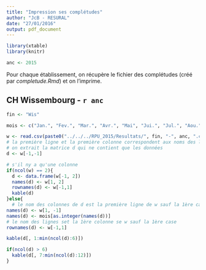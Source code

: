 ```yaml
---
title: "Impression ses complétudes"
author: "JcB - RESURAL"
date: "27/01/2016"
output: pdf_document
---
```


```r
library(xtable)
library(knitr)

anc <- 2015
```
Pour chaque établissement, on récupère le fichier des complétudes (créé par _completude.Rmd_) et on l'imprime.

CH Wissembourg - `r anc`
--------------

```r

fin <- "Wis"

mois <- c("Jan.", "Fev.", "Mar.", "Avr.", "Mai", "Jui.", "Jul.", "Aou.", "Sep.", "Oct.", "Nov.", "Dec.")

w <- read.csv(paste0("../../../RPU_2015/Resultats/", fin, "-", anc, ".csv"), header = FALSE)
# la première ligne et la première colonne correspondent aux noms des lignes et des colonnes
# on extrait la matrice d qui ne contient que les données
d <- w[-1,-1]

# s'il ny a qu'une colonne
if(ncol(w) == 2){
  d <- data.frame(w[-1, 2])
  names(d) <- w[1, 2]
  rownames(d) <- w[-1,1]
  kable(d)
}else{
  # le nom des colonnes de d est la première ligne de w sauf la 1ère case
names(d) <- w[1, -1]
names(d) <- mois[as.integer(names(d))]
# le nom des lignes set la 1ère colonne se w sauf la 1ère case
rownames(d) <- w[-1,1]

kable(d[, 1:min(ncol(d):6)])

if(ncol(d) > 6)
  kable(d[, 7:min(ncol(d):12)])
}

```

